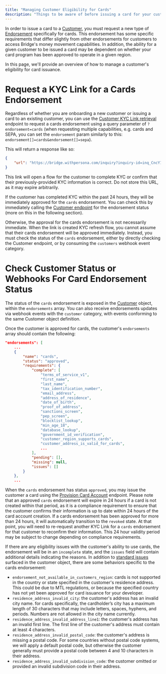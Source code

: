 ```yaml
---
title: "Managing Customer Eligibility for Cards"
description: "Things to be aware of before issuing a card for your customer"
---
```


In order to issue a card to a [Customer](https://apidocs.bridge.xyz/docs/customers), you must request a new type of [Endorsement](https://apidocs.bridge.xyz/platform/customers/customers/endorsements#endorsements) specifically for cards. This endorsement has some specific requirements that differ slightly from other endorsements for customers to access Bridge's money movement capabilities. In addition, the ability for a given customer to be issued a card may be dependent on whether your card program has been approved to operate in a given region.

In this page, we'll provide an overview of how to manage a customer's eligibility for card issuance.

# Request a KYC Link for a Cards Endorsement

Regardless of whether you are onboarding a new customer or issuing a card to an existing customer, you can use the [Customer KYC Link retrieval](/platform/customers/customers/kyclinks) endpoint to request a cards endorsement using a query parameter of `?endorsement=cards` (when requesting multiple capabilities, e.g. cards and SEPA, you can set the `endorsement` param similarly to this: `endorsement[]=cards&endorsement[]=sepa`).

This will return a response like so:

```json
{
    "url": "https://bridge.withpersona.com/inquiry?inquiry-id=inq_CncY1CqRivqDMcjkxW9PMv2aPBnE"
}
```

This link will open a flow for the customer to complete KYC or confirm that their previously-provided KYC information is correct. Do not store this URL, as it may expire arbitrarily.

If the customer has completed KYC within the past 24 hours, they will be immediately approved for the `cards` endorsement. You can check this by immediately calling the [Customer endpoint](https://apidocs.bridge.xyz/api-reference/customers/get-a-single-customer-object#get-a-single-customer-object) for the endorsement status (more on this in the following section).

Otherwise, the approval for the cards endorsement is not necessarily immediate. When the link is created  KYC refresh flow, you cannot assume that their cards endorsement will be approved immediately. Instead, you must check the status of the `cards` endorsement, either by directly checking the Customer endpoint, or by consuming the `customers` webhook event category.

# Check Customer Status or Webhooks For Card Endorsement Status

The status of the `cards` endorsement is exposed in the [Customer](https://apidocs.bridge.xyz/api-reference/customers/get-a-single-customer-object#get-a-single-customer-object) object, within the `endorsements` array. You can also receive endorsements updates via webhook events with the `customer` category, with events conforming to the same Customer object definition.

Once the customer is approved for cards, the customer's `endorsements` array should contain the following:

```json
"endorsements": [
    ...
    {
        "name": "cards",
        "status": "approved",
        "requirements": {
            "complete": [
                "terms_of_service_v1",
                "first_name",
                "last_name",
                "tax_identification_number",
                "email_address",
                "address_of_residence",
                "date_of_birth",
                "proof_of_address",
                "sanctions_screen",
                "pep_screen",
                "blocklist_lookup",
                "min_age_18",
                "database_lookup",
                "government_id_verification",
                "customer_region_supports_cards",
                "customer_address_is_valid_for_cards",
                ...
            ],
            "pending": [],
            "missing": null,
            "issues": []
        }
    },
    ...
```

When the `cards` endorsement has status `approved`, you may issue the customer a card using the [Provision Card Account](https://apidocs.bridge.xyz/api-reference/cards/provision-a-card-account#provision-a-card-account) endpoint. Please note that an approved `cards` endorsement will expire in 24 hours if a card is not created within that period, as it is a compliance requirement to ensure that the customer confirms their information is up to date within 24 hours of the card account creation. If a cards endorsement has been approved for more than 24 hours, it will automatically transition to the `revoked` state. At that point, you will need to re-request another KYC Link for a `cards` endorsement for that customer to reconfirm their information. This 24 hour validity period may be subject to change depending on compliance requirements.

If there are any eligibility issues with the customer's ability to use cards, the endorsement will be in an `incomplete` state, and the `issues` field will contain additional details indicating the reasons. In addition to [standard issues](https://apidocs.bridge.xyz/platform/customers/customers/endorsements#endorsements) surfaced in the customer object, there are some behaviors specific to the cards endorsement:

- `endorsement_not_available_in_customers_region`: cards is not supported in the country or state specified in the customer's residence address. This could be due to MTL regulations, or because the specified country has not yet been approved for card issuance for your developer.
- `residence_address_invalid_city`: the customer's address has an invalid city name. for cards specifically, the cardholder’s city has a maximum length of 30 characters that may include letters, spaces, hyphens, and periods. Numbers are not allowed in the city name currently.
- `residence_address_invalid_address_line1`: the customer's address has an invalid first line. The first line of the customer's address must contain at least 4 characters.
- `residence_address_invalid_postal_code`: the customer's address is missing a postal code. For some countries without postal code systems, we will apply a default postal code, but otherwise the customer generally must provide a postal code between 4 and 10 characters in their address.
- `residence_address_invalid_subdivision_code`: the customer omitted or provided an invalid subdivision code in their address.